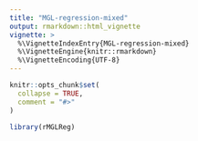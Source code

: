 ```yaml
---
title: "MGL-regression-mixed"
output: rmarkdown::html_vignette
vignette: >
  %\VignetteIndexEntry{MGL-regression-mixed}
  %\VignetteEngine{knitr::rmarkdown}
  %\VignetteEncoding{UTF-8}
---
```


```r
knitr::opts_chunk$set(
  collapse = TRUE,
  comment = "#>"
)
```

```r
library(rMGLReg)






```
